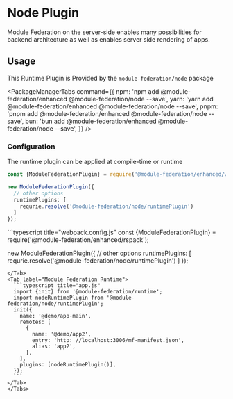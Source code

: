 
# Node Plugin

Module Federation on the server-side enables many possibilities for backend architecture as well as enables server side rendering of apps.


## Usage

This Runtime Plugin is Provided by the `module-federation/node` package

<PackageManagerTabs
  command={{
    npm: 'npm add @module-federation/enhanced @module-federation/node --save',
    yarn: 'yarn add @module-federation/enhanced @module-federation/node --save',
    pnpm: 'pnpm add @module-federation/enhanced @module-federation/node --save',
    bun: 'bun add @module-federation/enhanced @module-federation/node --save',
  }}
/>


### Configuration

The runtime plugin can be applied at compile-time or runtime
<Tabs>
  <Tab label="Rspack">
  ```typescript title="rspack.config.js"
  const {ModuleFederationPlugin} = require('@module-federation/enhanced/webpack');

  new ModuleFederationPlugin({
    // other options
    runtimePlugins: [
      requrie.resolve('@module-federation/node/runtimePlugin')
    ]
  });
  ```
  </Tab>
  <Tab label="Webpack">
  ```typescript title="webpack.config.js"
  const {ModuleFederationPlugin} = require('@module-federation/enhanced/rspack');

  new ModuleFederationPlugin({
    // other options
    runtimePlugins: [
      requrie.resolve('@module-federation/node/runtimePlugin')
    ]
  });
  ```
  </Tab>
  <Tab label="Module Federation Runtime">
    ```typescript title="app.js"
    import {init} from '@module-federation/runtime';
    import nodeRuntimePlugin from '@module-federation/node/runtimePlugin';
    init({
      name: '@demo/app-main',
      remotes: [
        {
          name: '@demo/app2',
          entry: 'http: //localhost:3006/mf-manifest.json',
          alias: 'app2',
        },
      ],
      plugins: [nodeRuntimePlugin()],
    });
    ```
  </Tab>
</Tabs>
